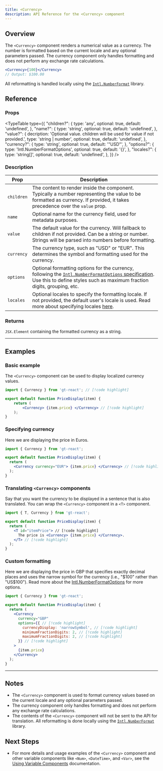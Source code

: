 ```yaml
---
title: <Currency>
description: API Reference for the <Currency> component
---
```


## Overview

The `<Currency>` component renders a numerical value as a currency.
The number is formatted based on the current locale and any optional parameters passed.
The currency component only handles formatting and does not perform any exchange rate calculations.

```jsx
<Currency>{100}</Currency>
// Output: $100.00
```

All reformatting is handled locally using the [`Intl.NumberFormat`](https://developer.mozilla.org/en-US/docs/Web/JavaScript/Reference/Global_Objects/Intl/NumberFormat) library.

## Reference

### Props

<TypeTable
  type={{
    "children?": {
        type: 'any',
        optional: true,
        default: 'undefined',
    },
    "name?": {
        type: 'string',
        optional: true,
        default: 'undefined',
    },
    "value?": {
        decription: 'Optional value. children will be used for value if not provided.',
        type: 'string | number',
        optional: true,
        default: 'undefined',
    },
    "currency?": {
        type: 'string',
        optional: true,
        default: '"USD"',
    },
    "options?": {
        type: 'Intl.NumberFormatOptions',
        optional: true,
        default: '{}',
    },
    "locales?": {
        type: 'string[]',
        optional: true,
        default: 'undefined',
    },
  }}
/>

### Description
| Prop      | Description                                                                                                                                            |
|-----------|--------------------------------------------------------------------------------------------------------------------------------------------------------|
| `children`  | The content to render inside the component. Typically a number representing the value to be formatted as currency. If provided, it takes precedence over the `value` prop. |
| `name`      | Optional name for the currency field, used for metadata purposes.                                                                                      |
| `value`     | The default value for the currency. Will fallback to children if not provided. Can be a string or number. Strings will be parsed into numbers before formatting.                                  |
| `currency`  | The currency type, such as "USD" or "EUR". This determines the symbol and formatting used for the currency.                                            |
| `options`   | Optional formatting options for the currency, following the [`Intl.NumberFormatOptions` specification](https://developer.mozilla.org/en-US/docs/Web/JavaScript/Reference/Global_Objects/Intl/NumberFormat). Use this to define styles such as maximum fraction digits, grouping, etc. |
| `locales`   | Optional locales to specify the formatting locale. If not provided, the default user's locale is used. Read more about specifying locales [here](https://developer.mozilla.org/en-US/docs/Web/JavaScript/Reference/Global_Objects/Intl#locales_argument).                                            |

### Returns

`JSX.Element` containing the formatted currency as a string.

---

## Examples
### Basic example

The `<Currency>` component can be used to display localized currency values.

```jsx title="PriceDisplay.jsx" copy
import { Currency } from 'gt-react'; // [!code highlight]

export default function PriceDisplay(item) {
    return (
        <Currency> {item.price} </Currency> // [!code highlight]
    );
}
```

### Specifying currency
Here we are displaying the price in Euros.

```jsx title="PriceDisplay.jsx" copy
import { Currency } from 'gt-react';

export default function PriceDisplay(item) {
  return (
    <Currency currency="EUR"> {item.price} </Currency> // [!code highlight]
  );
}
```

### Translating `<Currency>` components
Say that you want the currency to be displayed in a sentence that is also translated.
You can wrap the `<Currency>` component in a `<T>` component.

```jsx title="PriceDisplay.jsx" copy
import { T, Currency } from 'gt-react';

export default function PriceDisplay(item) {
  return (
    <T id="itemPrice"> // [!code highlight]
      The price is <Currency> {item.price} </Currency>.
    </T> // [!code highlight]
  );
}
```

### Custom formatting

Here we are displaying the price in GBP that specifies exactly decimal places and uses the narrow symbol for the currency (i.e., "$100" rather than "US$100").
Read more about the [Intl.NumberFormatOptions](https://developer.mozilla.org/en-US/docs/Web/JavaScript/Reference/Global_Objects/Intl/NumberFormat) for more options.

```jsx title="PriceDisplay.jsx" copy
import { Currency } from 'gt-react';

export default function PriceDisplay(item) {
  return (
    <Currency
      currency="GBP"
      options={{ // [!code highlight]
        currencyDisplay: 'narrowSymbol', // [!code highlight]
        minimumFractionDigits: 2, // [!code highlight]
        maximumFractionDigits: 2, // [!code highlight]
      }} // [!code highlight]
    >
      {item.price}
    </Currency>
  );
}
```

---


## Notes
 * The `<Currency>` component is used to format currency values based on the current locale and any optional parameters passed.
 * The currency component only handles formatting and does not perform any exchange rate calculations.
 * The contents of the `<Currency>` component will not be sent to the API for translation.
   All reformatting is done locally using the [`Intl.NumberFormat`](https://developer.mozilla.org/en-US/docs/Web/JavaScript/Reference/Global_Objects/Intl/NumberFormat) library.

## Next Steps
 * For more details and usage examples of the `<Currency>` component and other variable components like `<Num>`, `<DateTime>`, and `<Var>`,
   see the [Using Variable Components](/docs/react/guides/variables) documentation.